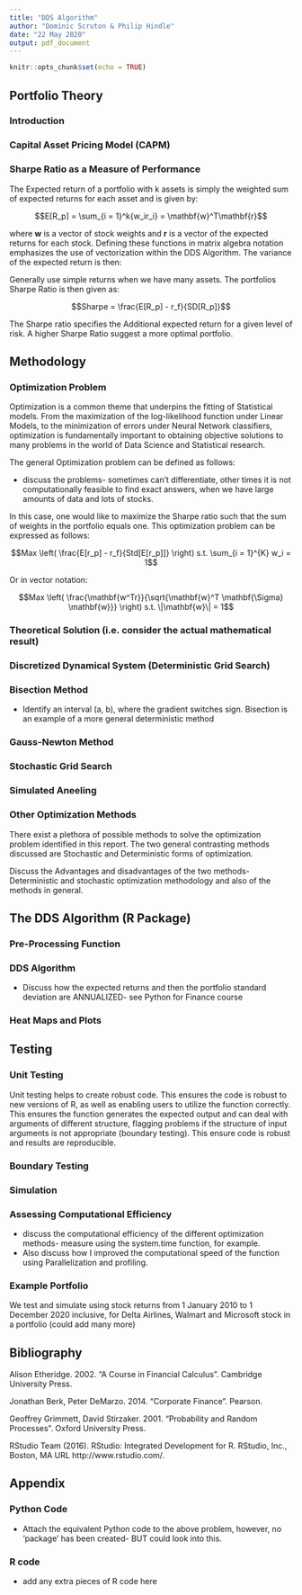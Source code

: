 ---
title: "DDS Algorithm"
author: "Dominic Scruton & Philip Hindle"
date: "22 May 2020"
output: pdf_document
---

```{r setup, include=FALSE}
knitr::opts_chunk$set(echo = TRUE)
```


## Portfolio Theory

### Introduction

### Capital Asset Pricing Model (CAPM)

### Sharpe Ratio as a Measure of Performance

The Expected return of a portfolio with k assets is simply the weighted sum of expected returns for each asset and is given by:

$$E[R_p] = \sum_{i = 1}^k{w_ir_i} = \mathbf{w}^T\mathbf{r}$$

where $\mathbf{w}$ is a vector of stock weights and $\mathbf{r}$ is a vector of the expected returns for each stock. Defining these functions in matrix algebra notation emphasizes the use of vectorization within the DDS Algorithm. The variance of the expected return is then:

\begin{align*} 
Var[E[R_p]] &= Var[\mathbf{w}^T\mathbf{r}]\\
&= \mathbf{w}^T Var[\mathbf{r}] \mathbf{w}\\
&= \mathbf{w}^T \Sigma \mathbf{w}
\end{align*}

Generally use simple returns when we have many assets. The portfolios Sharpe Ratio is then given as:

$$Sharpe = \frac{E[R_p] - r_f}{SD[R_p]}$$

The Sharpe ratio specifies the Additional expected return for a given level of risk. A higher Sharpe Ratio suggest a more optimal portfolio. 

## Methodology

### Optimization Problem

Optimization is a common theme that underpins the fitting of Statistical models. From the maximization of the log-likelihood function under Linear Models, to the minimization of errors under Neural Network classifiers, optimization is fundamentally important to obtaining objective solutions to many problems in the world of Data Science and Statistical research.

The general Optimization problem can be defined as follows:

\begin{align*} 
x^* = a&rgmin f(x; y)\\
& x \in \Omega
\end{align*}

- discuss the problems- sometimes can't differentiate, other times it is not computationally feasible to find exact answers, when we have large amounts of data and lots of stocks.

In this case, one would like to maximize the Sharpe ratio such that the sum of weights in the portfolio equals one. This optimization problem can be expressed as follows:

$$Max \left( \frac{E[r_p] - r_f}{Std[E[r_p]]} \right) s.t. \sum_{i = 1}^{K} w_i = 1$$

Or in vector notation:

$$Max \left( \frac{\mathbf{w^Tr}}{\sqrt{\mathbf{w}^T \mathbf{\Sigma} \mathbf{w}}} \right) s.t. \|\mathbf{w}\| = 1$$

### Theoretical Solution (i.e. consider the actual mathematical result)

### Discretized Dynamical System (Deterministic Grid Search)

### Bisection Method

- Identify an interval (a, b), where the gradient switches sign. Bisection is an example of a more general deterministic method

### Gauss-Newton Method

### Stochastic Grid Search

### Simulated Aneeling

### Other Optimization Methods

There exist a plethora of possible methods to solve the optimization problem identified in this report. The two general contrasting methods discussed are Stochastic and Deterministic forms of optimization.

Discuss the Advantages and disadvantages of the two methods- Deterministic and stochastic optimization methodology and also of the methods in general.

## The DDS Algorithm (R Package)

### Pre-Processing Function

### DDS Algorithm

- Discuss how the expected returns and then the portfolio standard deviation are ANNUALIZED- see Python for Finance course

### Heat Maps and Plots

## Testing

### Unit Testing

Unit testing helps to create robust code. This ensures the code is robust to new versions of R, as well as enabling users to utilize the function correctly. This ensures the function generates the expected output and can deal with arguments of different structure, flagging problems if the structure of input arguments is not appropriate (boundary testing). This ensure code is robust and results are reproducible.

### Boundary Testing

### Simulation

### Assessing Computational Efficiency

- discuss the computational efficiency of the different optimization methods- measure using the system.time function, for example.
- Also discuss how I improved the computational speed of the function using Parallelization and profiling.


### Example Portfolio

We test and simulate using stock returns from 1 January 2010 to 1 December 2020 inclusive, for Delta Airlines, Walmart and Microsoft stock in a portfolio (could add many more)

## Bibliography

Alison Etheridge. 2002. "A Course in Financial Calculus". Cambridge University Press.

Jonathan Berk, Peter DeMarzo. 2014. "Corporate Finance". Pearson.

Geoffrey Grimmett, David Stirzaker. 2001. "Probability and Random Processes". Oxford University Press.

RStudio Team (2016). RStudio: Integrated Development for R. RStudio, Inc., Boston, MA URL http://www.rstudio.com/.

## Appendix

### Python Code

- Attach the equivalent Python code to the above problem, however, no 'package' has been created- BUT could look into this.

### R code

- add any extra pieces of R code here
